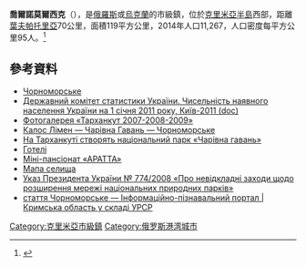 <!-- 檔案不存在 [[Image:Kalos_limen.JPG|thumb]] -->

'''喬爾諾莫爾西克'''（{{lang-ru|Черноморское}}），是[[俄羅斯|俄羅斯]]或[[烏克蘭|烏克蘭]]的市級鎮，位於[[克里米亞半島|克里米亞半島]]西部，距離[[葉夫帕托里亞|葉夫帕托里亞]]70公里，面積119平方公里，2014年人口11,267，人口密度每平方公里95人。<ref>{{cite web|title=Таблица 1.3. Численность населения Крымского федерального округа, городских округов, муниципальных районов, городских и сельских поселений|url=http://www.gks.ru/free_doc/new_site/population/demo/perepis_krim/tab-krim/pub-01-03.xlsx|accessdate=2020-03-13|archive-date=2015-09-06|archive-url=https://www.webcitation.org/6bKnaJmPV?url=http://www.gks.ru/free_doc/new_site/population/demo/perepis_krim/tab-krim/pub-01-03.xlsx|dead-url=no}}</ref>

==參考資料==
*[http://w1.c1.rada.gov.ua/pls/z7503/A005?rdat1=30.07.2015&rf7571=1142 Чорноморське]{{Wayback|url=http://w1.c1.rada.gov.ua/pls/z7503/A005?rdat1=30.07.2015&rf7571=1142 |date=20160304203407 }}
*[https://web.archive.org/web/20121010205321/http://stat6.stat.lviv.ua/PXWEB2007/ukr/publ/2011/chnas.zip Державний комітет статистики України. Чисельність наявного населення України на 1 січня 2011 року, Київ-2011 (doc)]
* [http://www.aratta-ukraine.com/gallery/thumbnails.php?album=9 Фотогалерея «Тарханкут 2007-2008-2009»]{{Wayback|url=http://www.aratta-ukraine.com/gallery/thumbnails.php?album=9 |date=20201022151244 }}
* [http://www.aratta-ukraine.com/text_ua.php?id=871 Калос Лімен — Чарівна Гавань — Чорноморське]{{Wayback|url=http://www.aratta-ukraine.com/text_ua.php?id=871 |date=20200921064604 }}
* [http://www.aratta-ukraine.com/news_ua.php?id=5686 На Тарханкуті створять національний парк «Чарівна гавань»]{{Wayback|url=http://www.aratta-ukraine.com/news_ua.php?id=5686 |date=20160623052516 }}
* [http://crimea.nezabarom.ua/ua/chernomorskoe/residence/ Готелі]{{Wayback|url=http://crimea.nezabarom.ua/ua/chernomorskoe/residence/ |date=20180315170118 }}
* [https://web.archive.org/web/20140213212416/http://aratta-ukraine.com/pansion/ Міні-пансіонат «АРАТТА»]
* [http://chernomorskoe.info/pdf/chernomorskoe.pdf Мапа селища]{{Wayback|url=http://chernomorskoe.info/pdf/chernomorskoe.pdf |date=20181222205834 }}
* [https://web.archive.org/web/20140911002417/http://www.president.gov.ua/documents/8249.html Указ Президента України № 774/2008 «Про невідкладні заходи щодо розширення мережі національних природних парків»]
* [http://imsu-krym.com/mista-i-sela-krymskoi-oblasti/chornomorskyj-rajon/chornomorske.html стаття Чорноморське — Інформаційно-пізнавальний портал | Кримська область у складі УРСР]{{Wayback|url=http://imsu-krym.com/mista-i-sela-krymskoi-oblasti/chornomorskyj-rajon/chornomorske.html |date=20200108060444 }}

{{coord|45|30|7|N|32|42|9|E|scale:30000|display=title}}

{{DEFAULTSORT:Чорноморське}}
[[Category:克里米亞市級鎮|Category:克里米亞市級鎮]]
[[Category:俄罗斯港湾城市|Category:俄罗斯港湾城市]]


{{Crimea-geo-stub}}